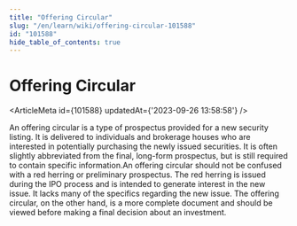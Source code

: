 ```yaml
---
title: "Offering Circular"
slug: "/en/learn/wiki/offering-circular-101588"
id: "101588"
hide_table_of_contents: true
---
```



# Offering Circular

<ArticleMeta id={101588} updatedAt={'2023-09-26 13:58:58'} />
<div className='border-solid border-b border-t-0 my-4 border-[var(--ifm-color-gray-300)]' />

An offering circular is a type of prospectus provided for a new security listing. It is delivered to individuals and brokerage houses who are interested in potentially purchasing the newly issued securities. It is often slightly abbreviated from the final, long-form prospectus, but is still required to contain specific information.An offering circular should not be confused with a red herring or preliminary prospectus. The red herring is issued during the IPO process and is intended to generate interest in the new issue. It lacks many of the specifics regarding the new issue. The offering circular, on the other hand, is a more complete document and should be viewed before making a final decision about an investment.
